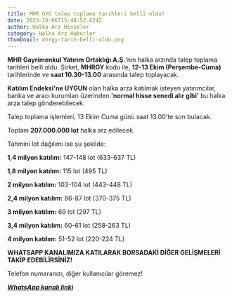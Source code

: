 ```yaml
---
title: MHR GYO talep toplama tarihleri belli oldu!
date: 2023-10-06T15:48:52.624Z
author: Halka Arz Hisseler
category: Halka Arz Haberler
thumbnail: mhrgy-tarih-belli-oldu.png
---
```

**MHR Gayrimenkul Yatırım Ortaklığı A.Ş.**'nin halka arzında talep toplama tarihleri belli oldu. Şirket, **MHRGY** kodu ile, **12-13 Ekim (Perşembe-Cuma)** tarihlerinde ve **saat 10.30-13.00** arasında talep toplayacak.

**Katılım Endeksi'ne UYGUN** olan halka arza katılmak isteyen yatırımcılar, banka ve aracı kurumları üzerinden **'normal hisse senedi alır gibi'** bu halka arza talep gönderebilecek.

Talep toplama işlemleri, 13 Ekim Cuma günü saat 13.00'te son bulacak.

Toplam **207.000.000 lot** halka arz edilecek.

Tahmini lot dağılımı ise şu şekilde:

**1,4 milyon katılım:** 147-148 lot (633-637 TL)

**1,8 milyon katılım:** 115 lot (495 TL)

**2 milyon katılım:** 103-104 lot (443-448 TL)

**2,4 milyon katılım:** 86-87 lot (370-375 TL)

**3 milyon katılım:** 69 lot (297 TL)

**3,4 milyon katılım:** 60-61 lot (258-263 TL)

**4 milyon katılım:** 51-52 lot (220-224 TL)

**WHATSAPP KANALIMIZA KATILARAK BORSADAKİ DİĞER GELİŞMELERİ TAKİP EDEBİLİRSİNİZ!** 

Telefon numaranızı, diğer kullanıcılar göremez!

***[WhatsApp kanalı linki](https://www.whatsapp.com/channel/0029VaA04UY8V0ttAemtV435)***